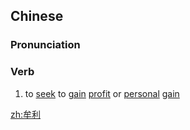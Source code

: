==Chinese==
{{zh-forms}}

===Pronunciation===
{{zh-pron
|m=móulì
|cat=v
}}

===Verb===
{{zh-verb}}

# to [[seek]] to [[gain]] [[profit]] or [[personal]] [[gain]]

[[zh:牟利]]